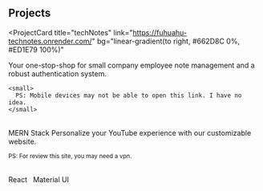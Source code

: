 ## Projects

<ProjectCard
  title="techNotes"
  link="https://fuhuahu-technotes.onrender.com/"
  bg="linear-gradient(to right, #662D8C 0%, #ED1E79 100%)"
>
  Your one-stop-shop for small company employee note management and a robust
  authentication system.

    <small>
      PS: Mobile devices may not be able to open this link. I have no idea.
    </small>

  <br />
  MERN Stack
</ProjectCard>
<ProjectCard
  title="YouTube Clone"
  link="https://fuhuahu-youtube-clone.netlify.app/"
  bg="linear-gradient(to right, #662D8C 0%, #ED1E79 100%)"
>
  Personalize your YouTube experience with our customizable website.
  <p>
    <small>PS: For review this site, you may need a vpn.</small>
  </p>
  <br />
  React &nbsp;&nbsp;Material UI
</ProjectCard>
